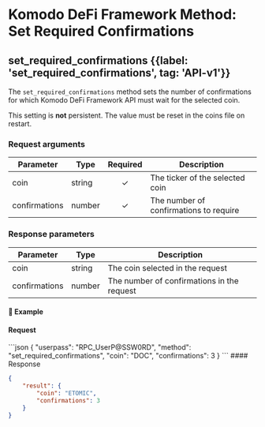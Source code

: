 
# Komodo DeFi Framework Method: Set Required Confirmations

## set\_required\_confirmations {{label: 'set_required_confirmations', tag: 'API-v1'}}

The `set_required_confirmations` method sets the number of confirmations for which Komodo DeFi Framework API must wait for the selected coin.

<Note type="warning">
  This setting is <b>not</b> persistent. The value must be reset in the coins file on restart.
</Note>

### Request arguments

| Parameter     | Type   | Required | Description                            |
| ------------- | ------ | :------: | -------------------------------------- |
| coin          | string |     ✓    | The ticker of the selected coin        |
| confirmations | number |     ✓    | The number of confirmations to require |

### Response parameters

| Parameter     | Type   | Description                                |
| ------------- | ------ | ------------------------------------------ |
| coin          | string | The coin selected in the request           |
| confirmations | number | The number of confirmations in the request |

#### 📌 Example

#### Request

<CodeGroup title="set_required_confirmations" tag="POST" label="set_required_confirmations" mm2MethodDecorate="true">
  ```json
  {
    "userpass": "RPC_UserP@SSW0RD",
    "method": "set_required_confirmations",
    "coin": "DOC",
    "confirmations": 3
  }
  ```
</CodeGroup>

<CollapsibleSection expandedText="Hide Response" collapsedText="Show Response">
  #### Response

  ```json
  {
      "result": {
          "coin": "ETOMIC",
          "confirmations": 3
      }
  }
  ```
</CollapsibleSection>
